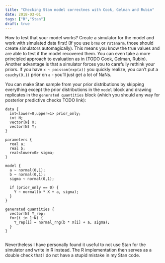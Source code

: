 ```yaml
---
title: "Checking Stan model correctnes with Cook, Gelman and Rubin"
date: 2018-03-01
tags: ["R","Stan"]
draft: true
---
```


How to test that your model works? Create a simulator for the model and work with simulated data first! (If you use ```brms``` or ```rstanarm```, those should create simulators automagically). 
This means you know the true values and are able to test if the model recovered them. You can even take a more principled approach to evaluation as in (TODO Cook, Gelman, Rubin). Another advantage is that a simulator  forces you to carefully rethink your priors. If you have ```x ~ poisson(exp(a))``` you quickly realize, you can't put a ```cauchy(0,1)``` prior on ```a``` - you'll just get a lot of NaNs. 

You can make Stan sample from your prior distributions by skipping everything except the prior distributions in the ```model``` block and drawing replicates in the ```generated quantities``` block (which you should any way for posterior predictive checks TODO link): 

```
data {
  int<lower=0,upper=1> prior_only;
  int N;
  vector[N] X;
  vector[N] Y;
}

parameters {
  real a;
  real b;
  real<lower=0> sigma;
}

model {
  a ~ normal(0,1);
  b ~ normal(0,1);
  sigma ~ normal(0,1);

  if (prior_only == 0) {
    Y ~ normal(b * X + a, sigma);
  }
}

generated quantities {
  vector[N] Y_rep;
  for(i in 1:N) {
    Y_rep[i] = normal_rng(b * X[i] + a, sigma);
  }
}


```

Nevertheless I have personally found it useful to not use Stan for the simulator and write in R instead. The R implementation then serves as a double check that I do not have a stupid mistake in my Stan code.

